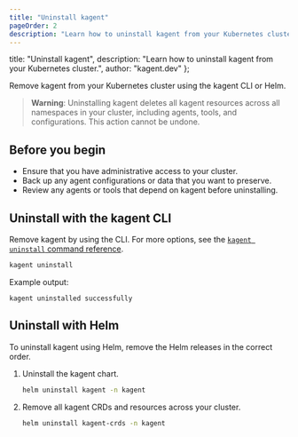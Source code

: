 ```yaml
---
title: "Uninstall kagent"
pageOrder: 2
description: "Learn how to uninstall kagent from your Kubernetes cluster."
---
```


  title: "Uninstall kagent",
  description: "Learn how to uninstall kagent from your Kubernetes cluster.",
  author: "kagent.dev"
};

Remove kagent from your Kubernetes cluster using the kagent CLI or Helm.

> **Warning**: Uninstalling kagent deletes all kagent resources across all namespaces in your cluster, including agents, tools, and configurations. This action cannot be undone.

## Before you begin

- Ensure that you have administrative access to your cluster.
- Back up any agent configurations or data that you want to preserve.
- Review any agents or tools that depend on kagent before uninstalling.

## Uninstall with the kagent CLI

Remove kagent by using the CLI. For more options, see the [`kagent uninstall` command reference](/docs/kagent/resources/cli/kagent-uninstall).

```bash
kagent uninstall
```

Example output:

```console
kagent uninstalled successfully
```

## Uninstall with Helm

To uninstall kagent using Helm, remove the Helm releases in the correct order.

1. Uninstall the kagent chart.

   ```bash
   helm uninstall kagent -n kagent
   ```

2. Remove all kagent CRDs and resources across your cluster.

   ```bash
   helm uninstall kagent-crds -n kagent
   ```